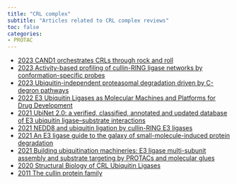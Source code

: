```yaml
---
title: "CRL complex"
subtitle: "Articles related to CRL complex reviews"
toc: false
categories:
- PROTAC
---
```


* [2023 CAND1 orchestrates CRLs through rock and roll](https://doi.org/10.1016/j.cell.2023.04.001){target="_blank"}
* [2023 Activity-based profiling of cullin-RING ligase networks by conformation-specific probes](https://doi.org/10.1101/2023.01.14.524048){target="_blank"}
* [2023 Ubiquitin-independent proteasomal degradation driven by C-degron pathways](https://doi.org/10.1016/j.molcel.2023.04.023){target="_blank"}
* [2022 E3 Ubiquitin Ligases as Molecular Machines and Platforms for Drug Development](https://doi.org/10.1002/9783527836208.ch3){target="_blank"}
* [2021 UbiNet 2.0: a verified, classified, annotated and updated database of E3 ubiquitin ligase–substrate interactions](https://doi.org/10.1093/database/baab010){target="_blank"}
* [2021 NEDD8 and ubiquitin ligation by cullin-RING E3 ligases](https://doi.org/10.1016/j.sbi.2020.10.007){target="_blank"}
* [2021 An E3 ligase guide to the galaxy of small-molecule-induced protein degradation](https://doi.org/10.1016/j.chembiol.2021.04.002){target="_blank"}
* [2021 Building ubiquitination machineries: E3 ligase multi-subunit assembly and substrate targeting by PROTACs and molecular glues](https://doi.org/10.1016/j.sbi.2020.10.009){target="_blank"}
* [2020 Structural Biology of CRL Ubiquitin Ligases](https://doi.org/10.1007/978-981-15-1025-0_2){target="_blank"}
* [2011 The cullin protein family](https://doi.org/10.1186/gb-2011-12-4-220){target="_blank"}





